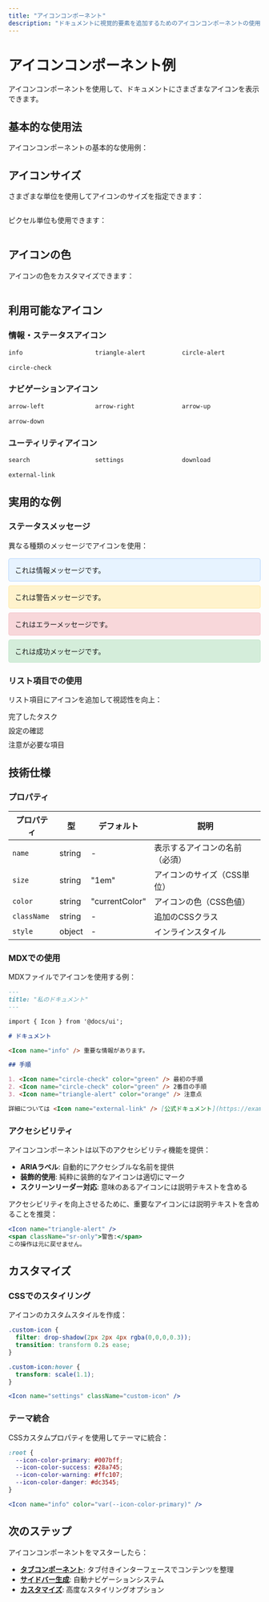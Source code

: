 ```yaml
---
title: "アイコンコンポーネント"
description: "ドキュメントに視覚的要素を追加するためのアイコンコンポーネントの使用方法を学ぶ"
---
```



# アイコンコンポーネント例

アイコンコンポーネントを使用して、ドキュメントにさまざまなアイコンを表示できます。

## 基本的な使用法

アイコンコンポーネントの基本的な使用例：

<Icon name="info" />

## アイコンサイズ

さまざまな単位を使用してアイコンのサイズを指定できます：

<div style="display: flex; align-items: center; gap: 1rem;">
  <Icon name="info" size="1em" />
  <Icon name="info" size="1.5em" />
  <Icon name="info" size="2em" />
  <Icon name="info" size="3em" />
</div>

ピクセル単位も使用できます：

<div style="display: flex; align-items: center; gap: 1rem;">
  <Icon name="info" size="16px" />
  <Icon name="info" size="24px" />
  <Icon name="info" size="32px" />
  <Icon name="info" size="48px" />
</div>

## アイコンの色

アイコンの色をカスタマイズできます：

<div style="display: flex; align-items: center; gap: 1rem;">
  <Icon name="info" color="#007bff" />
  <Icon name="triangle-alert" color="#ffc107" />
  <Icon name="circle-alert" color="#dc3545" />
  <Icon name="circle-check" color="#28a745" />
</div>

## 利用可能なアイコン

### 情報・ステータスアイコン

<div style="display: grid; grid-template-columns: repeat(auto-fit, minmax(150px, 1fr)); gap: 1rem; margin: 1rem 0;">
  <div style="display: flex; align-items: center; gap: 0.5rem;">
    <Icon name="info" color="#007bff" />
    <code>info</code>
  </div>
  <div style="display: flex; align-items: center; gap: 0.5rem;">
    <Icon name="triangle-alert" color="#ffc107" />
    <code>triangle-alert</code>
  </div>
  <div style="display: flex; align-items: center; gap: 0.5rem;">
    <Icon name="circle-alert" color="#dc3545" />
    <code>circle-alert</code>
  </div>
  <div style="display: flex; align-items: center; gap: 0.5rem;">
    <Icon name="circle-check" color="#28a745" />
    <code>circle-check</code>
  </div>
</div>

### ナビゲーションアイコン

<div style="display: grid; grid-template-columns: repeat(auto-fit, minmax(150px, 1fr)); gap: 1rem; margin: 1rem 0;">
  <div style="display: flex; align-items: center; gap: 0.5rem;">
    <Icon name="arrow-left" />
    <code>arrow-left</code>
  </div>
  <div style="display: flex; align-items: center; gap: 0.5rem;">
    <Icon name="arrow-right" />
    <code>arrow-right</code>
  </div>
  <div style="display: flex; align-items: center; gap: 0.5rem;">
    <Icon name="arrow-up" />
    <code>arrow-up</code>
  </div>
  <div style="display: flex; align-items: center; gap: 0.5rem;">
    <Icon name="arrow-down" />
    <code>arrow-down</code>
  </div>
</div>

### ユーティリティアイコン

<div style="display: grid; grid-template-columns: repeat(auto-fit, minmax(150px, 1fr)); gap: 1rem; margin: 1rem 0;">
  <div style="display: flex; align-items: center; gap: 0.5rem;">
    <Icon name="search" />
    <code>search</code>
  </div>
  <div style="display: flex; align-items: center; gap: 0.5rem;">
    <Icon name="settings" />
    <code>settings</code>
  </div>
  <div style="display: flex; align-items: center; gap: 0.5rem;">
    <Icon name="download" />
    <code>download</code>
  </div>
  <div style="display: flex; align-items: center; gap: 0.5rem;">
    <Icon name="external-link" />
    <code>external-link</code>
  </div>
</div>

## 実用的な例

### ステータスメッセージ

異なる種類のメッセージでアイコンを使用：

<div style="margin: 1rem 0;">
  <div style="display: flex; align-items: center; gap: 0.5rem; padding: 0.75rem; background: #e7f3ff; border: 1px solid #b3d4fc; border-radius: 4px; margin: 0.5rem 0;">
    <Icon name="info" color="#0066cc" />
    <span>これは情報メッセージです。</span>
  </div>
  
  <div style="display: flex; align-items: center; gap: 0.5rem; padding: 0.75rem; background: #fff3cd; border: 1px solid #ffeaa7; border-radius: 4px; margin: 0.5rem 0;">
    <Icon name="triangle-alert" color="#856404" />
    <span>これは警告メッセージです。</span>
  </div>
  
  <div style="display: flex; align-items: center; gap: 0.5rem; padding: 0.75rem; background: #f8d7da; border: 1px solid #f5c6cb; border-radius: 4px; margin: 0.5rem 0;">
    <Icon name="circle-alert" color="#721c24" />
    <span>これはエラーメッセージです。</span>
  </div>
  
  <div style="display: flex; align-items: center; gap: 0.5rem; padding: 0.75rem; background: #d4edda; border: 1px solid #c3e6cb; border-radius: 4px; margin: 0.5rem 0;">
    <Icon name="circle-check" color="#155724" />
    <span>これは成功メッセージです。</span>
  </div>
</div>

### リスト項目での使用

リスト項目にアイコンを追加して視認性を向上：

<ul style="list-style: none; padding-left: 0;">
  <li style="display: flex; align-items: center; gap: 0.5rem; margin: 0.5rem 0;">
    <Icon name="circle-check" color="#28a745" />
    完了したタスク
  </li>
  <li style="display: flex; align-items: center; gap: 0.5rem; margin: 0.5rem 0;">
    <Icon name="circle-check" color="#28a745" />
    設定の確認
  </li>
  <li style="display: flex; align-items: center; gap: 0.5rem; margin: 0.5rem 0;">
    <Icon name="triangle-alert" color="#ffc107" />
    注意が必要な項目
  </li>
</ul>

## 技術仕様

### プロパティ

| プロパティ | 型 | デフォルト | 説明 |
|-----------|---|---------|-----|
| `name` | string | - | 表示するアイコンの名前（必須） |
| `size` | string | "1em" | アイコンのサイズ（CSS単位） |
| `color` | string | "currentColor" | アイコンの色（CSS色値） |
| `className` | string | - | 追加のCSSクラス |
| `style` | object | - | インラインスタイル |

### MDXでの使用

MDXファイルでアイコンを使用する例：

```markdown
---
title: "私のドキュメント"
---

import { Icon } from '@docs/ui';

# ドキュメント

<Icon name="info" /> 重要な情報があります。

## 手順

1. <Icon name="circle-check" color="green" /> 最初の手順
2. <Icon name="circle-check" color="green" /> 2番目の手順
3. <Icon name="triangle-alert" color="orange" /> 注意点

詳細については <Icon name="external-link" /> [公式ドキュメント](https://example.com) をご覧ください。
```

### アクセシビリティ

アイコンコンポーネントは以下のアクセシビリティ機能を提供：

- **ARIAラベル**: 自動的にアクセシブルな名前を提供
- **装飾的使用**: 純粋に装飾的なアイコンは適切にマーク
- **スクリーンリーダー対応**: 意味のあるアイコンには説明テキストを含める

アクセシビリティを向上させるために、重要なアイコンには説明テキストを含めることを推奨：

```jsx
<Icon name="triangle-alert" /> 
<span className="sr-only">警告:</span> 
この操作は元に戻せません。
```

## カスタマイズ

### CSSでのスタイリング

アイコンのカスタムスタイルを作成：

```css
.custom-icon {
  filter: drop-shadow(2px 2px 4px rgba(0,0,0,0.3));
  transition: transform 0.2s ease;
}

.custom-icon:hover {
  transform: scale(1.1);
}
```

```jsx
<Icon name="settings" className="custom-icon" />
```

### テーマ統合

CSSカスタムプロパティを使用してテーマに統合：

```css
:root {
  --icon-color-primary: #007bff;
  --icon-color-success: #28a745;
  --icon-color-warning: #ffc107;
  --icon-color-danger: #dc3545;
}
```

```jsx
<Icon name="info" color="var(--icon-color-primary)" />
```

## 次のステップ

アイコンコンポーネントをマスターしたら：

- **[タブコンポーネント](/ja/v2/components/tabs)**: タブ付きインターフェースでコンテンツを整理
- **[サイドバー生成](/ja/v2/components/sidebar-generation)**: 自動ナビゲーションシステム
- **[カスタマイズ](/ja/v2/advanced/customization)**: 高度なスタイリングオプション